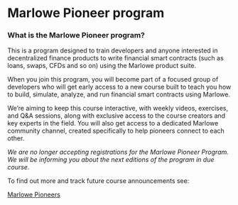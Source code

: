 # Marlowe Pioneer program

### What is the Marlowe Pioneer program?

This is a program designed to train developers and anyone interested in decentralized finance products to write financial smart contracts (such as loans, swaps, CFDs and so on) using the Marlowe product suite.

When you join this program, you will become part of a focused group of developers who will get early access to a new course built to teach you how to build, simulate, analyze, and run financial smart contracts using Marlowe.

We’re aiming to keep this course interactive, with weekly videos, exercises, and Q&A sessions, along with exclusive access to the course creators and key experts in the field. You will also get access to a dedicated Marlowe community channel, created specifically to help pioneers connect to each other.

*We are no longer accepting registrations for the Marlowe Pioneer Program. We will be informing you about the next editions of the program in due course.*

To find out more and track future course announcements see:

[Marlowe Pioneers](https://pioneers.marlowe-finance.io/)